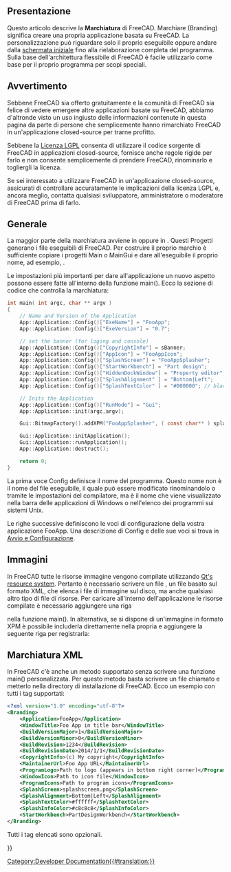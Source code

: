 <languages/>

{{Docnav/it
|[[Continuous_Integration/it|Integrazione continua]]
|[[Localisation/it|Localizzazione]]
}}

{{TOCright}}

<span id="Overview"></span>
==Presentazione== 

Questo articolo descrive la '''Marchiatura''' di FreeCAD. Marchiare (Branding) significa creare una propria applicazione basata su FreeCAD. La personalizzazione può riguardare solo il proprio eseguibile oppure andare dalla [[Splash screen/it|schermata iniziale]] fino alla rielaborazione completa del programma. Sulla base dell'architettura flessibile di FreeCAD è facile utilizzarlo come base per il proprio programma per scopi speciali.

<span id="Warning"></span>
== Avvertimento ==

Sebbene FreeCAD sia offerto gratuitamente e la comunità di FreeCAD sia felice di vedere emergere altre applicazioni basate su FreeCAD, abbiamo d'altronde visto un uso ingiusto delle informazioni contenute in questa pagina da parte di persone che semplicemente hanno rimarchiato FreeCAD in un'applicazione closed-source per trarne profitto.

Sebbene la [[License/it|Licenza LGPL]] consenta di utilizzare il codice sorgente di FreeCAD in applicazioni closed-source, fornisce anche regole rigide per farlo e non consente semplicemente di prendere FreeCAD, rinominarlo e togliergli la licenza.

Se sei interessato a utilizzare FreeCAD in un'applicazione closed-source, assicurati di controllare accuratamente le implicazioni della licenza LGPL e, ancora meglio, contatta qualsiasi sviluppatore, amministratore o moderatore di FreeCAD prima di farlo. 

<span id="General"></span>
== Generale ==

La maggior parte della marchiatura avviene in {{FileName|MainCmd.cpp}} oppure in {{FileName|MainGui.cpp}}. Questi Progetti generano i file eseguibili di FreeCAD. Per costruire il proprio marchio è sufficiente copiare i progetti  Main o MainGui e dare all'eseguibile il proprio nome, ad esempio, {{FileName|FooApp.exe}}.

Le impostazioni più importanti per dare all'applicazione un nuovo aspetto possono essere fatte all'interno della funzione main(). Ecco la sezione di codice che controlla la marchiatura:

<!-- WARNING Do not modify the <syntaxhighligh> tag because of "{}" or pipe characters "|" included in the source code of the macro -->
<syntaxhighlight lang="C">
int main( int argc, char ** argv )
{
    // Name and Version of the Application
    App::Application::Config()["ExeName"] = "FooApp";
    App::Application::Config()["ExeVersion"] = "0.7";

    // set the banner (for loging and console)
    App::Application::Config()["CopyrightInfo"] = sBanner;
    App::Application::Config()["AppIcon"] = "FooAppIcon";
    App::Application::Config()["SplashScreen"] = "FooAppSplasher";
    App::Application::Config()["StartWorkbench"] = "Part design";
    App::Application::Config()["HiddenDockWindow"] = "Property editor";
    App::Application::Config()["SplashAlignment" ] = "Bottom|Left";
    App::Application::Config()["SplashTextColor" ] = "#000000"; // black

    // Inits the Application 
    App::Application::Config()["RunMode"] = "Gui";
    App::Application::init(argc,argv);

    Gui::BitmapFactory().addXPM("FooAppSplasher", ( const char** ) splash_screen);

    Gui::Application::initApplication();
    Gui::Application::runApplication();
    App::Application::destruct();

    return 0;
}
</syntaxhighlight>

La prima voce Config definisce il nome del programma. Questo nome non è il nome del file eseguibile, il quale può essere modificato rinominandolo o tramite le impostazioni del compilatore, ma è il nome che viene visualizzato nella barra delle applicazioni di Windows o nell'elenco dei programmi sui sistemi Unix.

Le righe successive definiscono le voci di configurazione della vostra applicazione FooApp. Una descrizione di Config e delle sue voci si trova in [[Start up and Configuration/it|Avvio e Configurazione]].

<span id="Images"></span>
== Immagini ==

<div class="mw-translate-fuzzy">
In FreeCAD tutte le risorse immagine vengono compilate utilizzando [http://qt-project.org/doc/qt-4.8/resources.html Qt's resource system]. Pertanto è necessario scrivere un file {{FileName|.qrc}}, un file basato sul formato XML, che elenca i file di immagine sul disco, ma anche qualsiasi altro tipo di file di risorse. Per caricare all'interno dell'applicazione le risorse compilate è necessario aggiungere una riga
</div>

{{Code|code=
Q_INIT_RESOURCE(FooApp); 
}}

nella funzione main(). In alternativa, se si dispone di un'immagine in formato XPM è possibile includerla direttamente nella propria {{FileName|main.cpp}} e aggiungere la seguente riga per registrarla:

{{Code|code=
Gui::BitmapFactory().addXPM("FooAppSplasher", ( const char** ) splash_screen);
}}

<span id="Branding_XML"></span>
== Marchiatura XML ==

In FreeCAD c'è anche un metodo supportato senza scrivere una funzione main() personalizzata. Per questo metodo basta scrivere un file chiamato {{FileName|branding.xml}} e metterlo nella directory di installazione di FreeCAD. Ecco un esempio con tutti i tag supportati:

<!-- WARNING Do not modify the <syntaxhighligh> tag because of "{}" or pipe characters "|" included in the source code of the macro -->
<syntaxhighlight lang="XML">
<?xml version="1.0" encoding="utf-8"?>
<Branding>
    <Application>FooApp</Application>
    <WindowTitle>Foo App in title bar</WindowTitle>
    <BuildVersionMajor>1</BuildVersionMajor>
    <BuildVersionMinor>0</BuildVersionMinor>
    <BuildRevision>1234</BuildRevision>
    <BuildRevisionDate>2014/1/1</BuildRevisionDate>
    <CopyrightInfo>(c) My copyright</CopyrightInfo>
    <MaintainerUrl>Foo App URL</MaintainerUrl>
    <ProgramLogo>Path to logo (appears in bottom right corner)</ProgramLogo>
    <WindowIcon>Path to icon file</WindowIcon>
    <ProgramIcons>Path to program icons</ProgramIcons>
    <SplashScreen>splashscreen.png</SplashScreen>
    <SplashAlignment>Bottom|Left</SplashAlignment>
    <SplashTextColor>#ffffff</SplashTextColor>
    <SplashInfoColor>#c8c8c8</SplashInfoColor>
    <StartWorkbench>PartDesignWorkbench</StartWorkbench>
</Branding>
</syntaxhighlight>

Tutti i tag elencati sono opzionali.


{{Docnav/it
|[[Continuous_Integration/it|Integrazione continua]]
|[[Localisation/it|Localizzazione]]
}}

{{Userdocnavi{{#translation:}}}}
[[Category:Developer Documentation{{#translation:}}]]